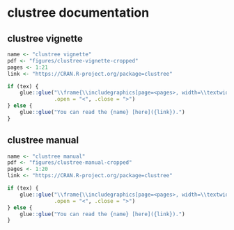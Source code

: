 # clustree documentation

## clustree vignette {#clustree-vignette}

```r
name <- "clustree vignette"
pdf <- "figures/clustree-vignette-cropped"
pages <- 1:21
link <- "https://CRAN.R-project.org/package=clustree"

if (tex) {
    glue::glue("\\frame{\\includegraphics[page=<pages>, width=\\textwidth]{<pdf>}}\\clearpage",
               .open = "<", .close = ">")
} else {
    glue::glue("You can read the {name} [here]({link}).")
}
```

## clustree manual {#clustree-manual}

```r
name <- "clustree manual"
pdf <- "figures/clustree-manual-cropped"
pages <- 1:20
link <- "https://CRAN.R-project.org/package=clustree"

if (tex) {
    glue::glue("\\frame{\\includegraphics[page=<pages>, width=\\textwidth]{<pdf>}}\\clearpage",
               .open = "<", .close = ">")
} else {
    glue::glue("You can read the {name} [here]({link}).")
}
```
